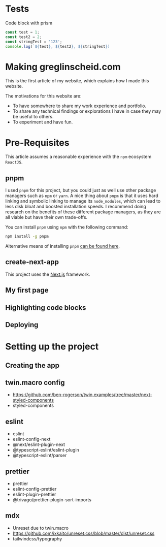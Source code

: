 
<Prose>

# Tests

Code block with prism

```js
const test = 1;
const test2 = 2;
const stringTest = '123';
console.log(`${test}, ${test2}, ${stringTest})
```

# Making greglinscheid.com

This is the first article of my website, which explains how I made this website.

The motivations for this website are:

- To have somewhere to share my work experience and portfolio.
- To share any technical findings or explorations I have in case they may be useful to others.
- To experiment and have fun.

# Pre-Requisites

This article assumes a reasonable experience with the `npm` ecosystem `ReactJS`.

## pnpm

I used `pnpm` for this project, but you could just as well use other package managers such as `npm` or `yarn`. A nice thing about `pnpm` is that it uses hard linking and symbolic linking to manage its `node_modules`, which can lead to less disk bloat and boosted installation speeds. I recommend doing research on the benefits of these different package managers, as they are all viable but have their own trade-offs.

You can install `pnpm` using `npm` with the following command:

```bash
npm install -g pnpm
```

Alternative means of installing `pnpm` [can be found here](https://pnpm.io/installation).

## create-next-app

This project uses the [Next.js](https://nextjs.org/) framework.

## My first page

## Highlighting code blocks

## Deploying

# Setting up the project

## Creating the app

## twin.macro config

- https://github.com/ben-rogerson/twin.examples/tree/master/next-styled-components
- styled-components

## eslint

- eslint
- eslint-config-next
- @next/eslint-plugin-next
- @typescript-eslint/eslint-plugin
- @typescript-eslint/parser

## prettier

- prettier
- eslint-config-prettier
- eslint-plugin-prettier
- @trivago/prettier-plugin-sort-imports

## mdx

- Unreset due to twin.macro
- https://github.com/ixkaito/unreset.css/blob/master/dist/unreset.css
- tailwindcss/typography

</Prose>
